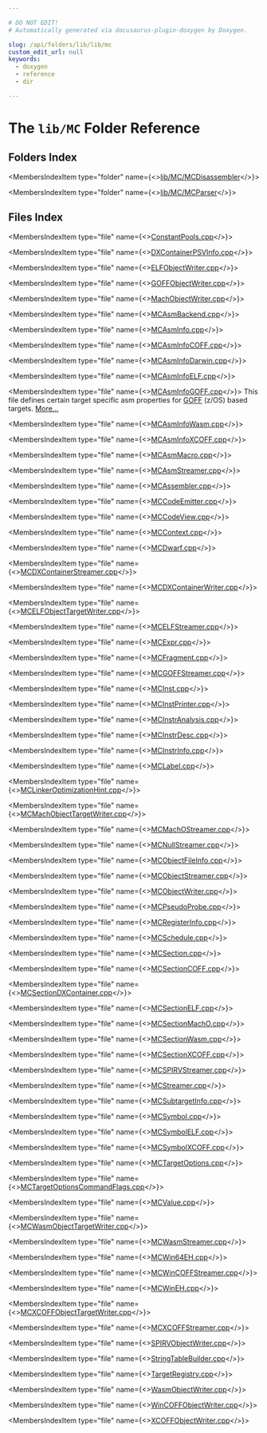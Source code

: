 ```yaml
---

# DO NOT EDIT!
# Automatically generated via docusaurus-plugin-doxygen by Doxygen.

slug: /api/folders/lib/lib/mc
custom_edit_url: null
keywords:
  - doxygen
  - reference
  - dir

---
```





# The `lib/MC` Folder Reference

<DoxygenPage pluginConfig={pluginConfig}>



## Folders Index

<MembersIndex>

<MembersIndexItem
  type="folder"
  name={<><a href="/docs/api/folders/lib/lib/mc/lib/mc/mcdisassembler">lib/MC/MCDisassembler</a></>}>
</MembersIndexItem>

<MembersIndexItem
  type="folder"
  name={<><a href="/docs/api/folders/lib/lib/mc/lib/mc/mcparser">lib/MC/MCParser</a></>}>
</MembersIndexItem>

</MembersIndex>

## Files Index

<MembersIndex>

<MembersIndexItem
  type="file"
  name={<><a href="/docs/api/files/lib/lib/mc/constantpools-cpp">ConstantPools.cpp</a></>}>
</MembersIndexItem>

<MembersIndexItem
  type="file"
  name={<><a href="/docs/api/files/lib/lib/mc/dxcontainerpsvinfo-cpp">DXContainerPSVInfo.cpp</a></>}>
</MembersIndexItem>

<MembersIndexItem
  type="file"
  name={<><a href="/docs/api/files/lib/lib/mc/elfobjectwriter-cpp">ELFObjectWriter.cpp</a></>}>
</MembersIndexItem>

<MembersIndexItem
  type="file"
  name={<><a href="/docs/api/files/lib/lib/mc/goffobjectwriter-cpp">GOFFObjectWriter.cpp</a></>}>
</MembersIndexItem>

<MembersIndexItem
  type="file"
  name={<><a href="/docs/api/files/lib/lib/mc/machobjectwriter-cpp">MachObjectWriter.cpp</a></>}>
</MembersIndexItem>

<MembersIndexItem
  type="file"
  name={<><a href="/docs/api/files/lib/lib/mc/mcasmbackend-cpp">MCAsmBackend.cpp</a></>}>
</MembersIndexItem>

<MembersIndexItem
  type="file"
  name={<><a href="/docs/api/files/lib/lib/mc/mcasminfo-cpp">MCAsmInfo.cpp</a></>}>
</MembersIndexItem>

<MembersIndexItem
  type="file"
  name={<><a href="/docs/api/files/lib/lib/mc/mcasminfocoff-cpp">MCAsmInfoCOFF.cpp</a></>}>
</MembersIndexItem>

<MembersIndexItem
  type="file"
  name={<><a href="/docs/api/files/lib/lib/mc/mcasminfodarwin-cpp">MCAsmInfoDarwin.cpp</a></>}>
</MembersIndexItem>

<MembersIndexItem
  type="file"
  name={<><a href="/docs/api/files/lib/lib/mc/mcasminfoelf-cpp">MCAsmInfoELF.cpp</a></>}>
</MembersIndexItem>

<MembersIndexItem
  type="file"
  name={<><a href="/docs/api/files/lib/lib/mc/mcasminfogoff-cpp">MCAsmInfoGOFF.cpp</a></>}>
This file defines certain target specific asm properties for <a href="/docs/api/namespaces/llvm/goff">GOFF</a> (z/OS) based targets. <a href="/docs/api/files/lib/lib/mc/mcasminfogoff-cpp/#details">More...</a>
</MembersIndexItem>

<MembersIndexItem
  type="file"
  name={<><a href="/docs/api/files/lib/lib/mc/mcasminfowasm-cpp">MCAsmInfoWasm.cpp</a></>}>
</MembersIndexItem>

<MembersIndexItem
  type="file"
  name={<><a href="/docs/api/files/lib/lib/mc/mcasminfoxcoff-cpp">MCAsmInfoXCOFF.cpp</a></>}>
</MembersIndexItem>

<MembersIndexItem
  type="file"
  name={<><a href="/docs/api/files/lib/lib/mc/mcasmmacro-cpp">MCAsmMacro.cpp</a></>}>
</MembersIndexItem>

<MembersIndexItem
  type="file"
  name={<><a href="/docs/api/files/lib/lib/mc/mcasmstreamer-cpp">MCAsmStreamer.cpp</a></>}>
</MembersIndexItem>

<MembersIndexItem
  type="file"
  name={<><a href="/docs/api/files/lib/lib/mc/mcassembler-cpp">MCAssembler.cpp</a></>}>
</MembersIndexItem>

<MembersIndexItem
  type="file"
  name={<><a href="/docs/api/files/lib/lib/mc/mccodeemitter-cpp">MCCodeEmitter.cpp</a></>}>
</MembersIndexItem>

<MembersIndexItem
  type="file"
  name={<><a href="/docs/api/files/lib/lib/mc/mccodeview-cpp">MCCodeView.cpp</a></>}>
</MembersIndexItem>

<MembersIndexItem
  type="file"
  name={<><a href="/docs/api/files/lib/lib/mc/mccontext-cpp">MCContext.cpp</a></>}>
</MembersIndexItem>

<MembersIndexItem
  type="file"
  name={<><a href="/docs/api/files/lib/lib/mc/mcdwarf-cpp">MCDwarf.cpp</a></>}>
</MembersIndexItem>

<MembersIndexItem
  type="file"
  name={<><a href="/docs/api/files/lib/lib/mc/mcdxcontainerstreamer-cpp">MCDXContainerStreamer.cpp</a></>}>
</MembersIndexItem>

<MembersIndexItem
  type="file"
  name={<><a href="/docs/api/files/lib/lib/mc/mcdxcontainerwriter-cpp">MCDXContainerWriter.cpp</a></>}>
</MembersIndexItem>

<MembersIndexItem
  type="file"
  name={<><a href="/docs/api/files/lib/lib/mc/mcelfobjecttargetwriter-cpp">MCELFObjectTargetWriter.cpp</a></>}>
</MembersIndexItem>

<MembersIndexItem
  type="file"
  name={<><a href="/docs/api/files/lib/lib/mc/mcelfstreamer-cpp">MCELFStreamer.cpp</a></>}>
</MembersIndexItem>

<MembersIndexItem
  type="file"
  name={<><a href="/docs/api/files/lib/lib/mc/mcexpr-cpp">MCExpr.cpp</a></>}>
</MembersIndexItem>

<MembersIndexItem
  type="file"
  name={<><a href="/docs/api/files/lib/lib/mc/mcfragment-cpp">MCFragment.cpp</a></>}>
</MembersIndexItem>

<MembersIndexItem
  type="file"
  name={<><a href="/docs/api/files/lib/lib/mc/mcgoffstreamer-cpp">MCGOFFStreamer.cpp</a></>}>
</MembersIndexItem>

<MembersIndexItem
  type="file"
  name={<><a href="/docs/api/files/lib/lib/mc/mcinst-cpp">MCInst.cpp</a></>}>
</MembersIndexItem>

<MembersIndexItem
  type="file"
  name={<><a href="/docs/api/files/lib/lib/mc/mcinstprinter-cpp">MCInstPrinter.cpp</a></>}>
</MembersIndexItem>

<MembersIndexItem
  type="file"
  name={<><a href="/docs/api/files/lib/lib/mc/mcinstranalysis-cpp">MCInstrAnalysis.cpp</a></>}>
</MembersIndexItem>

<MembersIndexItem
  type="file"
  name={<><a href="/docs/api/files/lib/lib/mc/mcinstrdesc-cpp">MCInstrDesc.cpp</a></>}>
</MembersIndexItem>

<MembersIndexItem
  type="file"
  name={<><a href="/docs/api/files/lib/lib/mc/mcinstrinfo-cpp">MCInstrInfo.cpp</a></>}>
</MembersIndexItem>

<MembersIndexItem
  type="file"
  name={<><a href="/docs/api/files/lib/lib/mc/mclabel-cpp">MCLabel.cpp</a></>}>
</MembersIndexItem>

<MembersIndexItem
  type="file"
  name={<><a href="/docs/api/files/lib/lib/mc/mclinkeroptimizationhint-cpp">MCLinkerOptimizationHint.cpp</a></>}>
</MembersIndexItem>

<MembersIndexItem
  type="file"
  name={<><a href="/docs/api/files/lib/lib/mc/mcmachobjecttargetwriter-cpp">MCMachObjectTargetWriter.cpp</a></>}>
</MembersIndexItem>

<MembersIndexItem
  type="file"
  name={<><a href="/docs/api/files/lib/lib/mc/mcmachostreamer-cpp">MCMachOStreamer.cpp</a></>}>
</MembersIndexItem>

<MembersIndexItem
  type="file"
  name={<><a href="/docs/api/files/lib/lib/mc/mcnullstreamer-cpp">MCNullStreamer.cpp</a></>}>
</MembersIndexItem>

<MembersIndexItem
  type="file"
  name={<><a href="/docs/api/files/lib/lib/mc/mcobjectfileinfo-cpp">MCObjectFileInfo.cpp</a></>}>
</MembersIndexItem>

<MembersIndexItem
  type="file"
  name={<><a href="/docs/api/files/lib/lib/mc/mcobjectstreamer-cpp">MCObjectStreamer.cpp</a></>}>
</MembersIndexItem>

<MembersIndexItem
  type="file"
  name={<><a href="/docs/api/files/lib/lib/mc/mcobjectwriter-cpp">MCObjectWriter.cpp</a></>}>
</MembersIndexItem>

<MembersIndexItem
  type="file"
  name={<><a href="/docs/api/files/lib/lib/mc/mcpseudoprobe-cpp">MCPseudoProbe.cpp</a></>}>
</MembersIndexItem>

<MembersIndexItem
  type="file"
  name={<><a href="/docs/api/files/lib/lib/mc/mcregisterinfo-cpp">MCRegisterInfo.cpp</a></>}>
</MembersIndexItem>

<MembersIndexItem
  type="file"
  name={<><a href="/docs/api/files/lib/lib/mc/mcschedule-cpp">MCSchedule.cpp</a></>}>
</MembersIndexItem>

<MembersIndexItem
  type="file"
  name={<><a href="/docs/api/files/lib/lib/mc/mcsection-cpp">MCSection.cpp</a></>}>
</MembersIndexItem>

<MembersIndexItem
  type="file"
  name={<><a href="/docs/api/files/lib/lib/mc/mcsectioncoff-cpp">MCSectionCOFF.cpp</a></>}>
</MembersIndexItem>

<MembersIndexItem
  type="file"
  name={<><a href="/docs/api/files/lib/lib/mc/mcsectiondxcontainer-cpp">MCSectionDXContainer.cpp</a></>}>
</MembersIndexItem>

<MembersIndexItem
  type="file"
  name={<><a href="/docs/api/files/lib/lib/mc/mcsectionelf-cpp">MCSectionELF.cpp</a></>}>
</MembersIndexItem>

<MembersIndexItem
  type="file"
  name={<><a href="/docs/api/files/lib/lib/mc/mcsectionmacho-cpp">MCSectionMachO.cpp</a></>}>
</MembersIndexItem>

<MembersIndexItem
  type="file"
  name={<><a href="/docs/api/files/lib/lib/mc/mcsectionwasm-cpp">MCSectionWasm.cpp</a></>}>
</MembersIndexItem>

<MembersIndexItem
  type="file"
  name={<><a href="/docs/api/files/lib/lib/mc/mcsectionxcoff-cpp">MCSectionXCOFF.cpp</a></>}>
</MembersIndexItem>

<MembersIndexItem
  type="file"
  name={<><a href="/docs/api/files/lib/lib/mc/mcspirvstreamer-cpp">MCSPIRVStreamer.cpp</a></>}>
</MembersIndexItem>

<MembersIndexItem
  type="file"
  name={<><a href="/docs/api/files/lib/lib/mc/mcstreamer-cpp">MCStreamer.cpp</a></>}>
</MembersIndexItem>

<MembersIndexItem
  type="file"
  name={<><a href="/docs/api/files/lib/lib/mc/mcsubtargetinfo-cpp">MCSubtargetInfo.cpp</a></>}>
</MembersIndexItem>

<MembersIndexItem
  type="file"
  name={<><a href="/docs/api/files/lib/lib/mc/mcsymbol-cpp">MCSymbol.cpp</a></>}>
</MembersIndexItem>

<MembersIndexItem
  type="file"
  name={<><a href="/docs/api/files/lib/lib/mc/mcsymbolelf-cpp">MCSymbolELF.cpp</a></>}>
</MembersIndexItem>

<MembersIndexItem
  type="file"
  name={<><a href="/docs/api/files/lib/lib/mc/mcsymbolxcoff-cpp">MCSymbolXCOFF.cpp</a></>}>
</MembersIndexItem>

<MembersIndexItem
  type="file"
  name={<><a href="/docs/api/files/lib/lib/mc/mctargetoptions-cpp">MCTargetOptions.cpp</a></>}>
</MembersIndexItem>

<MembersIndexItem
  type="file"
  name={<><a href="/docs/api/files/lib/lib/mc/mctargetoptionscommandflags-cpp">MCTargetOptionsCommandFlags.cpp</a></>}>
</MembersIndexItem>

<MembersIndexItem
  type="file"
  name={<><a href="/docs/api/files/lib/lib/mc/mcvalue-cpp">MCValue.cpp</a></>}>
</MembersIndexItem>

<MembersIndexItem
  type="file"
  name={<><a href="/docs/api/files/lib/lib/mc/mcwasmobjecttargetwriter-cpp">MCWasmObjectTargetWriter.cpp</a></>}>
</MembersIndexItem>

<MembersIndexItem
  type="file"
  name={<><a href="/docs/api/files/lib/lib/mc/mcwasmstreamer-cpp">MCWasmStreamer.cpp</a></>}>
</MembersIndexItem>

<MembersIndexItem
  type="file"
  name={<><a href="/docs/api/files/lib/lib/mc/mcwin64eh-cpp">MCWin64EH.cpp</a></>}>
</MembersIndexItem>

<MembersIndexItem
  type="file"
  name={<><a href="/docs/api/files/lib/lib/mc/mcwincoffstreamer-cpp">MCWinCOFFStreamer.cpp</a></>}>
</MembersIndexItem>

<MembersIndexItem
  type="file"
  name={<><a href="/docs/api/files/lib/lib/mc/mcwineh-cpp">MCWinEH.cpp</a></>}>
</MembersIndexItem>

<MembersIndexItem
  type="file"
  name={<><a href="/docs/api/files/lib/lib/mc/mcxcoffobjecttargetwriter-cpp">MCXCOFFObjectTargetWriter.cpp</a></>}>
</MembersIndexItem>

<MembersIndexItem
  type="file"
  name={<><a href="/docs/api/files/lib/lib/mc/mcxcoffstreamer-cpp">MCXCOFFStreamer.cpp</a></>}>
</MembersIndexItem>

<MembersIndexItem
  type="file"
  name={<><a href="/docs/api/files/lib/lib/mc/spirvobjectwriter-cpp">SPIRVObjectWriter.cpp</a></>}>
</MembersIndexItem>

<MembersIndexItem
  type="file"
  name={<><a href="/docs/api/files/lib/lib/mc/stringtablebuilder-cpp">StringTableBuilder.cpp</a></>}>
</MembersIndexItem>

<MembersIndexItem
  type="file"
  name={<><a href="/docs/api/files/lib/lib/mc/targetregistry-cpp">TargetRegistry.cpp</a></>}>
</MembersIndexItem>

<MembersIndexItem
  type="file"
  name={<><a href="/docs/api/files/lib/lib/mc/wasmobjectwriter-cpp">WasmObjectWriter.cpp</a></>}>
</MembersIndexItem>

<MembersIndexItem
  type="file"
  name={<><a href="/docs/api/files/lib/lib/mc/wincoffobjectwriter-cpp">WinCOFFObjectWriter.cpp</a></>}>
</MembersIndexItem>

<MembersIndexItem
  type="file"
  name={<><a href="/docs/api/files/lib/lib/mc/xcoffobjectwriter-cpp">XCOFFObjectWriter.cpp</a></>}>
</MembersIndexItem>

</MembersIndex>


</DoxygenPage>
